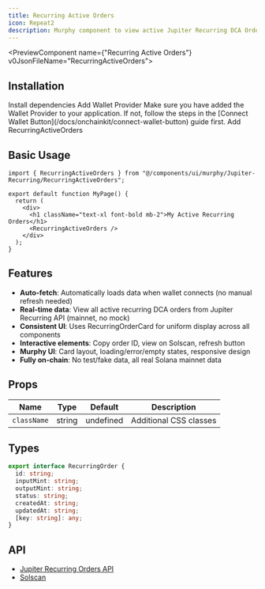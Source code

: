 ```yaml
---
title: Recurring Active Orders
icon: Repeat2
description: Murphy component to view active Jupiter Recurring DCA Orders on Solana mainnet
---
```



<PreviewComponent name={"Recurring Active Orders"} v0JsonFileName="RecurringActiveOrders">
  <RecurringActiveOrders />
</PreviewComponent>

## Installation

<Steps>
  <Step>
    Install dependencies
    <DependenciesInstallCommands packageUrl={"@solana/web3.js @solana/wallet-adapter-react sonner"}/>
  </Step>
  <Step>
    Add Wallet Provider
    Make sure you have added the Wallet Provider to your application. If not, follow the steps in the [Connect Wallet Button](/docs/onchainkit/connect-wallet-button) guide first.
  </Step>
  <Step>
    Add RecurringActiveOrders
    <InstallationCommands packageUrl={`${process.env.NEXT_PUBLIC_BASE_URL}/r/RecurringActiveOrders.json`} />
  </Step>
</Steps>

## Basic Usage

```tsx
import { RecurringActiveOrders } from "@/components/ui/murphy/Jupiter-Recurring/RecurringActiveOrders";

export default function MyPage() {
  return (
    <div>
      <h1 className="text-xl font-bold mb-2">My Active Recurring Orders</h1>
      <RecurringActiveOrders />
    </div>
  );
}
```

## Features

- **Auto-fetch**: Automatically loads data when wallet connects (no manual refresh needed)
- **Real-time data**: View all active recurring DCA orders from Jupiter Recurring API (mainnet, no mock)
- **Consistent UI**: Uses RecurringOrderCard for uniform display across all components
- **Interactive elements**: Copy order ID, view on Solscan, refresh button
- **Murphy UI**: Card layout, loading/error/empty states, responsive design
- **Fully on-chain**: No test/fake data, all real Solana mainnet data

## Props

| Name        | Type   | Default   | Description                       |
|-------------|--------|-----------|-----------------------------------|
| `className` | string | undefined | Additional CSS classes            |

## Types

```ts
export interface RecurringOrder {
  id: string;
  inputMint: string;
  outputMint: string;
  status: string;
  createdAt: string;
  updatedAt: string;
  [key: string]: any;
}
```

## API

- [Jupiter Recurring Orders API](https://dev.jup.ag/docs/recurring-api/get-recurring-orders)
- [Solscan](https://solscan.io/) 
